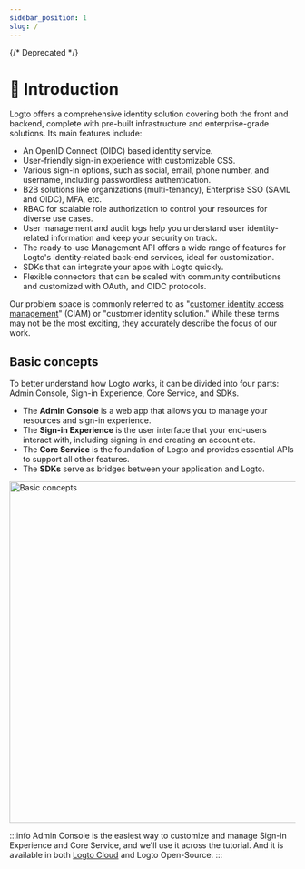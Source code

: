 ```yaml
---
sidebar_position: 1
slug: /
---
```


{/* Deprecated */}

# 💁 Introduction

Logto offers a comprehensive identity solution covering both the front and backend, complete with pre-built infrastructure and enterprise-grade solutions. Its main features include:

- An OpenID Connect (OIDC) based identity service.
- User-friendly sign-in experience with customizable CSS.
- Various sign-in options, such as social, email, phone number, and username, including passwordless authentication.
- B2B solutions like organizations (multi-tenancy), Enterprise SSO (SAML and OIDC), MFA, etc.
- RBAC for scalable role authorization to control your resources for diverse use cases.
- User management and audit logs help you understand user identity-related information and keep your security on track.
- The ready-to-use Management API offers a wide range of features for Logto's identity-related back-end services, ideal for customization.
- SDKs that can integrate your apps with Logto quickly.
- Flexible connectors that can be scaled with community contributions and customized with OAuth, and OIDC protocols.

Our problem space is commonly referred to as "[customer identity access management](https://en.wikipedia.org/wiki/Customer_identity_access_management)" (CIAM) or "customer identity solution." While these terms may not be the most exciting, they accurately describe the focus of our work.

## Basic concepts

To better understand how Logto works, it can be divided into four parts: Admin Console, Sign-in Experience, Core Service, and SDKs.

- The **Admin Console** is a web app that allows you to manage your resources and sign-in experience.
- The **Sign-in Experience** is the user interface that your end-users interact with, including signing in and creating an account etc.
- The **Core Service** is the foundation of Logto and provides essential APIs to support all other features.
- The **SDKs** serve as bridges between your application and Logto.


<img src={basicConcepts} alt="Basic concepts" width="600px" />

:::info
Admin Console is the easiest way to customize and manage Sign-in Experience and Core Service, and we'll use it across the tutorial. And it is available in both [Logto Cloud](https://cloud.logto.io/) and Logto Open-Source.
:::

